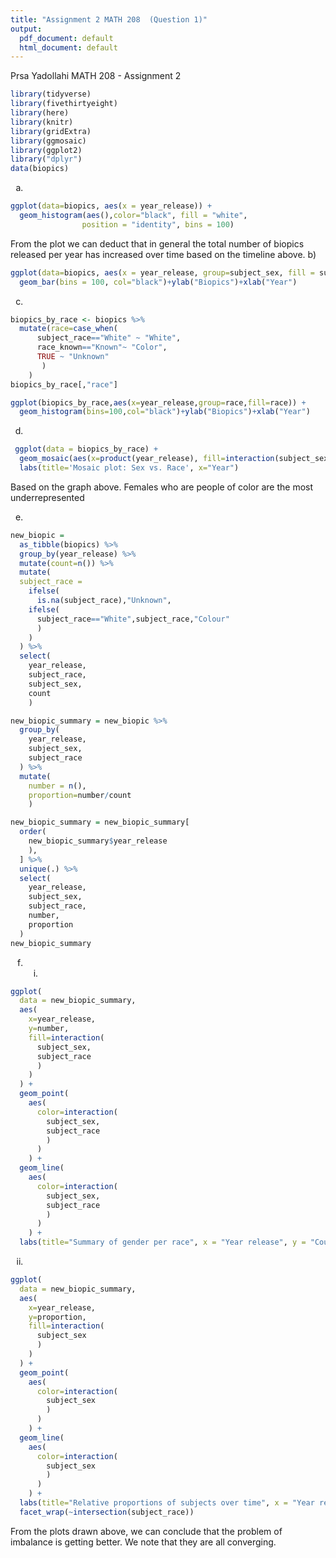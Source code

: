 ```yaml
---
title: "Assignment 2 MATH 208  (Question 1)"
output:
  pdf_document: default
  html_document: default
---
```

Prsa Yadollahi \newline
260869949 \newline
MATH 208 - Assignment 2\newline



```r
library(tidyverse)
library(fivethirtyeight)
library(here)
library(knitr)
library(gridExtra)
library(ggmosaic)
library(ggplot2)
library("dplyr")
data(biopics)
```


a)
```r
ggplot(data=biopics, aes(x = year_release)) + 
  geom_histogram(aes(),color="black", fill = "white",
                position = "identity", bins = 100)
```
From the plot we can deduct that in general the total number of biopics released per year has increased over time based on the timeline above.
b)
```r
ggplot(data=biopics, aes(x = year_release, group=subject_sex, fill = subject_sex)) + 
  geom_bar(bins = 100, col="black")+ylab("Biopics")+xlab("Year")

```

c)
```r
biopics_by_race <- biopics %>% 
  mutate(race=case_when(
      subject_race=="White" ~ "White",
      race_known=="Known"~ "Color",
      TRUE ~ "Unknown"
       )
    )
biopics_by_race[,"race"]

ggplot(biopics_by_race,aes(x=year_release,group=race,fill=race)) + 
  geom_histogram(bins=100,col="black")+ylab("Biopics")+xlab("Year")

```


d)

```r
 ggplot(data = biopics_by_race) +
  geom_mosaic(aes(x=product(year_release), fill=interaction(subject_sex, race), na.rm=TRUE)) +
  labs(title='Mosaic plot: Sex vs. Race', x="Year")
```
Based on the graph above. Females who are people of color are the most underrepresented

e)
```r
new_biopic = 
  as_tibble(biopics) %>% 
  group_by(year_release) %>% 
  mutate(count=n()) %>% 
  mutate(
  subject_race = 
    ifelse(
      is.na(subject_race),"Unknown",
    ifelse(
      subject_race=="White",subject_race,"Colour"
      )
    )
  ) %>%
  select(
    year_release,
    subject_race,
    subject_sex,
    count
    ) 

new_biopic_summary = new_biopic %>% 
  group_by(
    year_release,
    subject_sex,
    subject_race
  ) %>% 
  mutate(
    number = n(),
    proportion=number/count
    ) 

new_biopic_summary = new_biopic_summary[
  order(
    new_biopic_summary$year_release
    ),
  ] %>% 
  unique(.) %>% 
  select(
    year_release, 
    subject_sex,
    subject_race,
    number,
    proportion
  )
new_biopic_summary 

```


f) i)
```r
ggplot(
  data = new_biopic_summary, 
  aes(
    x=year_release,
    y=number,
    fill=interaction(
      subject_sex, 
      subject_race
      )
    )
  ) + 
  geom_point(
    aes(
      color=interaction(
        subject_sex,
        subject_race
        )
      )
    ) +
  geom_line(
    aes(
      color=interaction(
        subject_sex,
        subject_race
        )
      )
    ) +
  labs(title="Summary of gender per race", x = "Year release", y = "Count")
```

ii)
``` r
ggplot(
  data = new_biopic_summary, 
  aes(
    x=year_release, 
    y=proportion, 
    fill=interaction(
      subject_sex
      )
    )
  ) + 
  geom_point(
    aes(
      color=interaction(
        subject_sex
        )
      )
    ) +
  geom_line(
    aes(
      color=interaction(
        subject_sex
        )
      )
    ) + 
  labs(title="Relative proportions of subjects over time", x = "Year release", y = "Count") +
  facet_wrap(~intersection(subject_race))
```

From the plots drawn above, we can conclude that the problem of imbalance is getting better.
We note that they are all converging.







